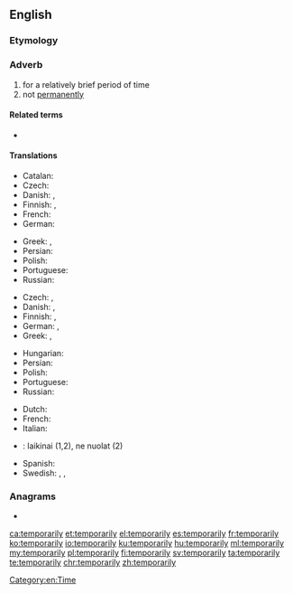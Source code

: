 ==English==

===Etymology===
{{suffix|en|temporary|ly}}

===Adverb===
{{en-adv|-}}

# for a relatively brief period of time
# not [[permanently]]

====Related terms====
* {{l|en|temporary}}

====Translations====
{{trans-top|for a relatively brief period of time}}
* Catalan: {{t|ca|temporalment}}
* Czech: {{t+|cs|dočasně}}
* Danish: {{t|da|foreløbigt}}, {{t|da|midlertidigt}}
* Finnish: {{t+|fi|väliaikaisesti}}, {{t+|fi|tilapäisesti}}
* French: {{t+|fr|temporairement}}
* German: {{t+|de|vorübergehend}}
{{trans-mid}}
* Greek: {{t+|el|προσωρινά}}, {{t+|el|πρόσκαιρα}}
* Persian: {{t+|fa|موقتا|tr=movaqqatan|alt=موقتاً|sc=fa-Arab}}
* Polish: {{t|pl|tymczasowo}}
* Portuguese: {{t|pt|temporariamente}}
* Russian: {{t+|ru|вре́менно}}
{{trans-bottom}}

{{trans-top|not permanently}}
* Czech: {{t|cs|přechodně}}, {{t|cs|provizorně}}
* Danish: {{t|da|midlertidigt}}, {{t|da|forbigående}}
* Finnish: {{t+|fi|väliaikaisesti}}, {{t+|fi|tilapäisesti}}
* German: {{t+|de|temporär}}, {{t+|de|zeitweise}}
* Greek: {{t+|el|προσωρινά}}, {{t+|el|πρόσκαιρα}}
{{trans-mid}}
* Hungarian: {{t|hu|nem véglegesen}}
* Persian: {{t+|fa|موقتا|tr=movaqqatan|alt=موقتاً|sc=fa-Arab}}
* Polish: {{t|pl|prowizorycznie}}
* Portuguese: {{t|pt|temporariamente}}
* Russian: {{t+|ru|вре́менно}}
{{trans-bottom}}

{{checktrans-top}}
* Dutch: {{t-check|nl|tijdelijk}}
* French: {{t-check|fr|temporairement}}
* Italian: {{t-check|it|temporaneamente}}
{{trans-mid}}
* {{ttbc|lt}}: laikinai (1,2), ne nuolat (2)
* Spanish: {{t-check|es|temporalmente}}
* Swedish: {{t-check|sv|temporärt}}, {{t-check|sv|tillfälligt}}, {{t-check|sv|för tillfället}}
{{trans-bottom}}

===Anagrams===
* {{l|en|polarimetry}}

[[Category:en:Time]]

[[ca:temporarily]]
[[et:temporarily]]
[[el:temporarily]]
[[es:temporarily]]
[[fr:temporarily]]
[[ko:temporarily]]
[[io:temporarily]]
[[ku:temporarily]]
[[hu:temporarily]]
[[ml:temporarily]]
[[my:temporarily]]
[[pl:temporarily]]
[[fi:temporarily]]
[[sv:temporarily]]
[[ta:temporarily]]
[[te:temporarily]]
[[chr:temporarily]]
[[zh:temporarily]]